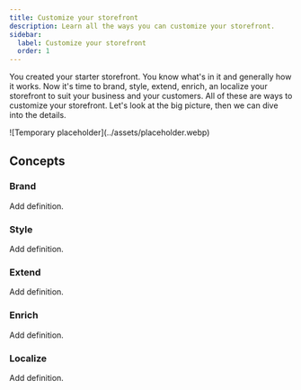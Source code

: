```yaml
---
title: Customize your storefront
description: Learn all the ways you can customize your storefront.
sidebar:
  label: Customize your storefront
  order: 1
---
```



You created your starter storefront. You know what's in it and generally how it works. Now it's time to brand, style, extend, enrich, an localize your storefront to suit your business and your customers. All of these are ways to customize your storefront. Let's look at the big picture, then we can dive into the details.

<Diagram caption="Overview of Commerce Dropins.">
  ![Temporary placeholder](../assets/placeholder.webp)
</Diagram>

## Concepts

<Concepts>

### Brand

Add definition.

### Style

Add definition.

### Extend

Add definition.

### Enrich

Add definition.

### Localize

Add definition.

</Concepts>
